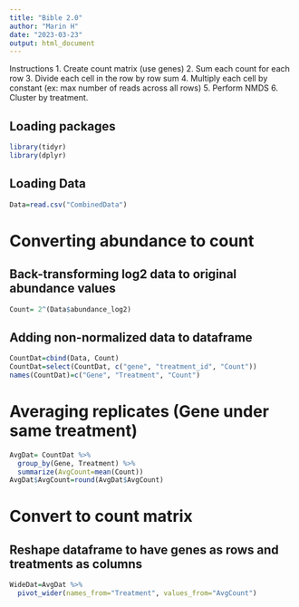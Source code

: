```yaml
---
title: "Bible 2.0"
author: "Marin H"
date: "2023-03-23"
output: html_document
---
```




Instructions
1. Create count matrix (use genes)
2. Sum each count for each row 
3. Divide each cell in the row by row sum 
4. Multiply each cell by constant (ex: max number of reads across all rows)
5. Perform NMDS
6. Cluster by treatment.  

## Loading packages
```r
library(tidyr)
library(dplyr)
```

## Loading Data
```r
Data=read.csv("CombinedData")
```

# Converting abundance to count
## Back-transforming log2 data to original abundance values
```r
Count= 2^(Data$abundance_log2)
```

## Adding non-normalized data to dataframe
```r
CountDat=cbind(Data, Count)
CountDat=select(CountDat, c("gene", "treatment_id", "Count"))
names(CountDat)=c("Gene", "Treatment", "Count")
```

# Averaging replicates (Gene under same treatment)
```r
AvgDat= CountDat %>%
  group_by(Gene, Treatment) %>%
  summarize(AvgCount=mean(Count))
AvgDat$AvgCount=round(AvgDat$AvgCount)
```




# Convert to count matrix
## Reshape dataframe to have genes as rows and treatments as columns
```r
WideDat=AvgDat %>%
  pivot_wider(names_from="Treatment", values_from="AvgCount")
```



